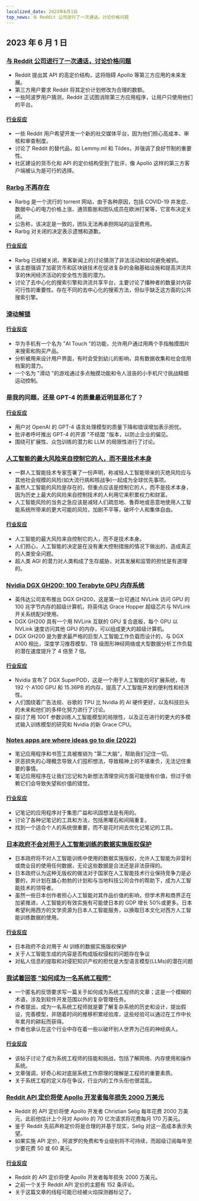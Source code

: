 ```yaml
---
localized_date: 2023年6月1日
top_news: 与 Reddit 公司进行了一次通话，讨论价格问题
---
```




<CallToAction />

<Steps>

## 2023 年 6 月 1 日

### [与 Reddit 公司进行了一次通话，讨论价格问题](https://old.reddit.com/r/apolloapp/comments/13ws4w3/had_a_call_with_reddit_to_discuss_pricing_bad/)

- Reddit 提出其 API 的高定价结构，这将阻碍 Apollo 等第三方应用的未来发展。
- 第三方用户要求 Reddit 将其定价计划修改为合理的数额。
- 一些阿波罗用户猜测，Reddit 正试图消除第三方应用程序，让用户只使用他们的平台。

#### [行业反应](http://news.ycombinator.com/item?id=36141083)

- 一些 Reddit 用户希望开发一个新的社交媒体平台，因为他们担心高成本、审核和审查制度。
- 讨论了 Reddit 的替代品，如 Lemmy.ml 和 Tildes，并强调了良好节制的重要性。
- 社区建设的货币化和 API 的定价结构受到了批评，像 Apollo 这样的第三方客户端被认为是可行的选择。

### [Rarbg 不再存在](https://web.archive.org/web/20230531105653/https://rarbg.to/index80.php)

- Rarbg 是一个流行的 torrent 网站，由于各种原因，包括 COVID-19 并发症、数据中心的电力价格上涨、通货膨胀和团队成员在欧洲打架等，它宣布决定关闭。
- 公告称，该决定是一致的，团队无法再承担网站的运营费用。
- Rarbg 对关闭的决定表示遗憾和道歉。

#### [行业反应](http://news.ycombinator.com/item?id=36136819)

- Rarbg 已经被关闭，黑客新闻上的讨论猜测了非法活动和如何避免被抓。
- 该主题强调了加密货币和区块链技术在促进复杂的金融基础设施和提高洪流共享的休闲经济活动的安全性方面的潜力。
- 讨论了去中心化的搜索引擎和洪流共享平台，主要讨论了播种者的数量对内容可行性的重要性。存在不同的去中心化的搜索方法，但似乎缺乏这方面的公共搜索引擎。

### [滑动解锁](https://cs.uwaterloo.ca/~csk/slide/)

#### [行业反应](http://news.ycombinator.com/item?id=36138304)

- 华为手机有一个名为 "AI Touch "的功能，允许用户通过用两个手指触摸图片来搜索和购买产品。
- 分析被用来设计用户界面，有时会受到幼儿的影响，具有数据收集和社会信用档案的潜力。
- 一个名为 "滑动 "的游戏通过多点触摸功能和令人沮丧的小手机尺寸挑战精细运动控制。

### 是我的问题，还是 GPT-4 的质量最近明显恶化了？

#### [行业反应](http://news.ycombinator.com/item?id=36134249)

- 用户对 OpenAI 的 GPT-4 语言处理模型的质量下降和错误增加表示担忧。
- 批评者呼吁推出 GPT-4 的开源 "不结盟 "版本，以防止企业的偏见。
- 围绕可扩展性、众包训练的潜力和 LLM 的局限性进行了讨论。

### [人工智能的最大风险来自控制它的人，而不是技术本身](https://aisnakeoil.substack.com/p/is-avoiding-extinction-from-ai-really)

- 一群人工智能技术专家签署了一份声明，称减轻人工智能带来的灭绝风险应与其他社会规模的风险(如大流行病和核战争)一起成为全球优先事项。
- 虽然人工智能的风险是存在的，但重点应该是控制它的人，而不是技术本身，因为历史上最大的风险来自控制技术的人利用它来积累权力和财富。
- 人工智能风险的当务之急应该是减轻人们疏忽地、鲁莽地或恶意地使用人工智能系统所带来的更大可能的风险，加剧不平等，破坏个人和集体自由。

#### [行业反应](http://news.ycombinator.com/item?id=36139852)

- 人工智能的最大风险来自控制它的人，而不是技术本身。
- 人们担心，人工智能的决定是在没有重大控制措施的情况下做出的，造成真正的人类安全问题。
- 超人类 AGI 的潜力对人类构成了生存威胁，对其发展和监管的担忧是有道理的。

### [Nvidia DGX GH200: 100 Terabyte GPU 内存系统](https://developer.nvidia.com/blog/announcing-nvidia-dgx-gh200-first-100-terabyte-gpu-memory-system/)

- 英伟达公司宣布推出 DGX GH200，这是第一台可通过 NVLink 访问 GPU 的 100 兆字节内存的超级计算机，将英伟达 Grace Hopper 超级芯片与 NVLink 开关系统配对使用。
- DGX GH200 具有一个用 NVLink 互联的 GPU 复合底板，每个 GPU 以 NVLink 速度访问其他 GPU 的内存，可以组成更大的超级计算机。
- DGX GH200 是为要求最严格的巨型人工智能工作负载而设计的，与 DGX A100 相比，深度学习推荐模型、TB 级图形神经网络或大型数据分析工作负载的潜在速度提升了 4 倍至 7 倍。

#### [行业反应](http://news.ycombinator.com/item?id=36133226)

- Nvidia 宣布了 DGX SuperPOD，这是一个用于人工智能的可扩展系统，有 192 个 A100 GPU 和 15.36PB 的内存，提高了人工智能开发的便利性和经济性。
- 人们围绕着广告法规、谷歌的 TPU 比 Nvidia 的 AI 硬件更好，以及科技巨头的未来和他们的多样化努力进行了讨论。
- 探讨了用 100T 参数训练人工智能模型的局限性，以及正在进行的更大的多模式输入训练模型的研究和 Nvidia 的新 Grace CPU。

### [Notes apps are where ideas go to die (2022)](https://www.reproof.app/blog/notes-apps-help-us-forget)

- 笔记应用程序和书签工具被推销为 "第二大脑"，帮助我们记住一切。
- 厌恶损失的心理概念导致人们囤积想法，导致精神上的不堪重负，无法记住重要的事情。
- 笔记应用程序在让我们忘记和为新想法清理空间方面可能很有价值，但过于依赖它们会导致失望和价值的错觉。

#### [行业反应](http://news.ycombinator.com/item?id=36136179)

- 记笔记的应用程序对于集思广益和巩固想法是有用的。
- 讨论了各种记笔记的工具和方法，包括黑曜石和间隔重复。
- 找到一个适合个人的系统很重要，而不是花时间去优化记笔记的工具。

### [日本政府不会对用于人工智能训练的数据实施版权保护](https://technomancers.ai/japan-goes-all-in-copyright-doesnt-apply-to-ai-training/)

- 日本政府将不对人工智能训练中使用的数据实施版权，允许人工智能为非营利或商业目的使用任何数据，无论这些数据是合法还是非法获得的。
- 日本政府认为这种无版权的做法对于国家在人工智能技术行业保持竞争力是必要的，并计划在雄心勃勃的计划和与当地科技公司合作的帮助下，成为人工智能技术的领导者。
- 虽然一些日本创作者担心人工智能对其作品价值的影响，但学术界和商界正在加紧推进，人工智能的有效实施有可能使日本的 GDP 增长 50%或更多。日本希望利用西方的文学资源为日本人工智能服务，以换取日本文化对西方人工智能训练数据的使用。

#### [行业反应](http://news.ycombinator.com/item?id=36144241)

- 日本政府不会对用于 AI 训练的数据实施版权保护
- 关于人工智能生成的内容是否构成版权侵权的问题存在争议
- 对私人信息的提取和对侵犯知识产权的担忧是大型语言模型(LLMs)的潜在问题

### [我试着回答 "如何成为一名系统工程师"](https://rachelbythebay.com/w/2023/05/30/eng/)

- 一个匿名的反馈要求写一篇关于如何成为系统工程师的文章；这是一个模糊的术语，涉及到软件开发范围以外的复杂管理任务。
- 作者提出，成为一名系统工程师就是要了解复杂系统的历史和设计，提出假设，完善模型，并随着时间的推移积累经验库，这些经验可以通过在工作中长年累月的耕耘而获得。
- 作者也承认在这个行业中存在着一些以破坏别人世界为己任的神经病人。

#### [行业反应](http://news.ycombinator.com/item?id=36133263)

- 该帖子讨论了成为系统工程师的技能和挑战，包括了解网络、内存使用和操作系统。
- 文章强调，好奇心和对底层系统工作原理的理解是工程师的重要素质。
- 关于系统工程的定义存在争议，行业内的工作头衔也很混乱。

### [Reddit API 定价将使 Apollo 开发者每年损失 2000 万美元](https://daringfireball.net/linked/2023/05/31/reddit-apollo-api-pricing)

- Reddit 的 API 定价将使 Apollo 开发者 Christian Selig 每年花费 2000 万美元，此前他估计上个月对 Apollo 的 70 亿次请求将花费每月 170 万美元。
- 鉴于 Reddit 先前声称定价将是合理的并基于现实，Selig 对这一高成本表示失望。
- 如果实施 API 定价，阿波罗的免费和专业级别将不可持续，而超级订阅每年至少要花费 50 或 60 美元。

#### [行业反应](http://news.ycombinator.com/item?id=36142285)

- Reddit 的 API 定价将使 Apollo 开发者每年损失 2000 万美元。
- 之前一个关于 Reddit API 定价的主题有 152 条评论。
- 关于这篇文章的线程可能已经被火焰探测器标记了。

</Steps>
